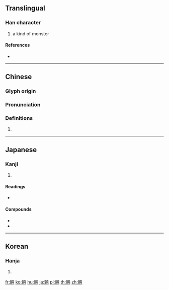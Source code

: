 {{character info/new}}
{{also|魉}}
==Translingual==

===Han character===
{{Han char|rn=194|rad=鬼|as=08|sn=18|four=21212|canj=HIMLB|ids=⿺鬼兩}}

# a kind of monster

====References====
* {{Han ref|kx=1462.390|dkj=45870|dj=1996.190|hdz=74433.170|uh=9B4E|ud=39758|bh=C352|bd=50002}}

----

==Chinese==
{{zh-forms|s=魉}}

===Glyph origin===
{{Han etym}}

===Pronunciation===
{{zh-pron
|m=liǎng
|c=loeng5
|h=pfs=
|md=
|mn=
|w=
|mc=y
|oc=y
|cat=
}}

===Definitions===
{{zh-hanzi}}

# {{rfdef|lang=zh}}

----

==Japanese==

===Kanji===
{{ja-kanji|grade=|rs=鬼08}}

# {{defn|lang=ja|sort=鬼08}}

====Readings====
* {{ja-readings|goon=[[ろう]] (rō)|kanon=[[りょう]] (ryō)|kun=[[こだま]] (kodama), [[すたま]] (sutama)}}

====Compounds====
{{der-top|Compounds with 魎}}
* {{ja-r|魑魅魍魎|ちみもうりょう}}
* {{ja-r|魍魎|もうりょう}}
{{der-bottom}}

----

==Korean==

===Hanja===
{{ko-hanja|hangeul=[[량]]>[[양]]|eumhun=|rv=ryang>yang|mr=ryang>yang|y=lyang>yang}}

# {{defn|lang=ko|sort=鬼08}}

[[fr:魎]]
[[ko:魎]]
[[hu:魎]]
[[ja:魎]]
[[pl:魎]]
[[th:魎]]
[[zh:魎]]
